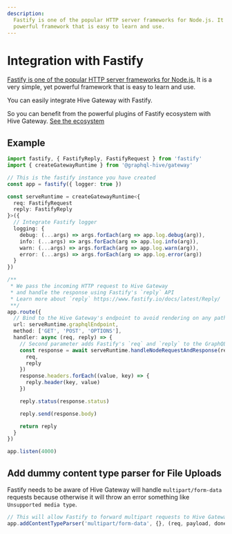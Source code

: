 ```yaml
---
description:
  Fastify is one of the popular HTTP server frameworks for Node.js. It is a very simple, yet
  powerful framework that is easy to learn and use.
---
```



# Integration with Fastify

[Fastify is one of the popular HTTP server frameworks for Node.js.](https://www.fastify.io/) It is a
very simple, yet powerful framework that is easy to learn and use.

You can easily integrate Hive Gateway with Fastify.

So you can benefit from the powerful plugins of Fastify ecosystem with Hive Gateway.
[See the ecosystem](https://fastify.io/docs/latest/Guides/Ecosystem)

## Example

```ts
import fastify, { FastifyReply, FastifyRequest } from 'fastify'
import { createGatewayRuntime } from '@graphql-hive/gateway'

// This is the fastify instance you have created
const app = fastify({ logger: true })

const serveRuntime = createGatewayRuntime<{
  req: FastifyRequest
  reply: FastifyReply
}>({
  // Integrate Fastify logger
  logging: {
    debug: (...args) => args.forEach(arg => app.log.debug(arg)),
    info: (...args) => args.forEach(arg => app.log.info(arg)),
    warn: (...args) => args.forEach(arg => app.log.warn(arg)),
    error: (...args) => args.forEach(arg => app.log.error(arg))
  }
})

/**
 * We pass the incoming HTTP request to Hive Gateway
 * and handle the response using Fastify's `reply` API
 * Learn more about `reply` https://www.fastify.io/docs/latest/Reply/
 **/
app.route({
  // Bind to the Hive Gateway's endpoint to avoid rendering on any path
  url: serveRuntime.graphqlEndpoint,
  method: ['GET', 'POST', 'OPTIONS'],
  handler: async (req, reply) => {
    // Second parameter adds Fastify's `req` and `reply` to the GraphQL Context
    const response = await serveRuntime.handleNodeRequestAndResponse(req, reply, {
      req,
      reply
    })
    response.headers.forEach((value, key) => {
      reply.header(key, value)
    })

    reply.status(response.status)

    reply.send(response.body)

    return reply
  }
})

app.listen(4000)
```

## Add dummy content type parser for File Uploads

Fastify needs to be aware of Hive Gateway will handle `multipart/form-data` requests because
otherwise it will throw an error something like `Unsupported media type`.

```ts
// This will allow Fastify to forward multipart requests to Hive Gateway
app.addContentTypeParser('multipart/form-data', {}, (req, payload, done) => done(null))
```
